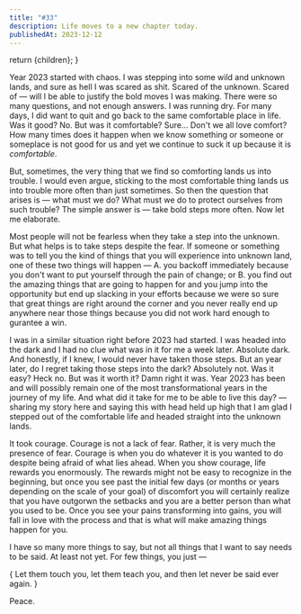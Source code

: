 ```yaml
---
title: "#33"
description: Life moves to a new chapter today.
publishedAt: 2023-12-12
---
```





  return <ContentLayout metadata={metadata}>{children}</ContentLayout>;
}

Year 2023 started with chaos. I was stepping into some wild and unknown lands, and sure as hell I was scared as shit. Scared of the unknown. Scared of — will I be able to justify the bold moves I was making. There were so many questions, and not enough answers. I was running dry. For many days, I did want to quit and go back to the same comfortable place in life. Was it good? No. But was it comfortable? Sure... Don't we all love comfort? How many times does it happen when we know something or someone or someplace is not good for us and yet we continue to suck it up because it is _comfortable_.

But, sometimes, the very thing that we find so comforting lands us into trouble. I would even argue, sticking to the most comfortable thing lands us into trouble more often than just sometimes. So then the question that arises is — what must we do? What must we do to protect ourselves from such trouble? The simple answer is — take bold steps more often. Now let me elaborate.

Most people will not be fearless when they take a step into the unknown. But what helps is to take steps despite the fear. If someone or something was to tell you the kind of things that you will experience into unknown land, one of these two things will happen — A. you backoff immediately because you don't want to put yourself through the pain of change; or B. you find out the amazing things that are going to happen for and you jump into the opportunity but end up slacking in your efforts because we were so sure that great things are right around the corner and you never really end up anywhere near those things because you did not work hard enough to gurantee a win.

I was in a similar situation right before 2023 had started. I was headed into the dark and I had no clue what was in it for me a week later. Absolute dark. And honestly, if I knew, I would never have taken those steps. But an year later, do I regret taking those steps into the dark? Absolutely not. Was it easy? Heck no. But was it worth it? Damn right it was. Year 2023 has been and will possibly remain one of the most transformational years in the journey of my life. And what did it take for me to be able to live this day? — sharing my story here and saying this with head held up high that I am glad I stepped out of the comfortable life and headed straight into the unknown lands.

It took courage. Courage is not a lack of fear. Rather, it is very much the presence of fear. Courage is when you do whatever it is you wanted to do despite being afraid of what lies ahead. When you show courage, life rewards you enormously. The rewards might not be easy to recognize in the beginning, but once you see past the initial few days (or months or years depending on the scale of your goal) of discomfort you will certainly realize that you have outgorwn the setbacks and you are a better person than what you used to be. Once you see your pains transforming into gains, you will fall in love with the process and that is what will make amazing things happen for you.

I have so many more things to say, but not all things that I want to say needs to be said. At least not yet. For few things, you just —

<Text as="p" size="4" mt="6" mb="6">
  {
    <Quote>
      Let them touch you, let them teach you, and then let never be said ever
      again.
    </Quote>
  }
</Text>

Peace.
